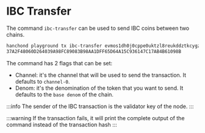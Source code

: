 # IBC Transfer

The command `ibc-transfer` can be used to send IBC coins between two chains.

```sh
hanchond playground tx ibc-transfer evmos1dh0j0cppe0uktzl8reukddztkcygzrh7t5fx0n 1
37A2F48060D264039A98FC89083B98AA1DFF65D64A15C936147C17AB4B61098B
```

The command has 2 flags that can be set:

- Channel: it's the channel that will be used to send the transaction. It defaults to `channel-0`.
- Denom: it's the denomination of the token that you want to send. It defaults to the `base denom` of the chain.

:::info
The sender of the IBC transaction is the validator key of the node.
:::

:::warning
If the transaction fails, it will print the complete output of the command instead of the transaction hash
:::
